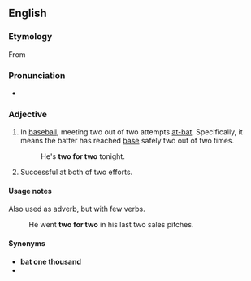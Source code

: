 ==English==

===Etymology===
From {{qualifier|baseball}}

===Pronunciation===
* {{audio|En-au-two for two.ogg|Audio (AU)|lang=en}}

===Adjective===
{{en-adj|-}}

# {{lb|en|idiomatic|baseball}} In [[baseball]], meeting two out of two attempts [[at-bat]]. Specifically, it means the batter has reached [[base]] safely two out of two times.
#: He's '''two for two''' tonight.
# {{lb|en|idiomatic}} Successful at both of two efforts.

====Usage notes====
Also used as adverb, but with few verbs.
: He went '''two for two''' in his last two sales pitches.

====Synonyms====
* '''bat one thousand'''
* {{l|en|bat a thousand}}